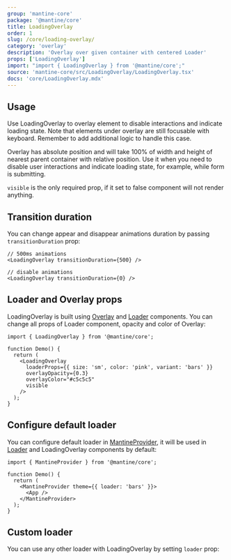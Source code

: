```yaml
---
group: 'mantine-core'
package: '@mantine/core'
title: LoadingOverlay
order: 1
slug: /core/loading-overlay/
category: 'overlay'
description: 'Overlay over given container with centered Loader'
props: ['LoadingOverlay']
import: "import { LoadingOverlay } from '@mantine/core';"
source: 'mantine-core/src/LoadingOverlay/LoadingOverlay.tsx'
docs: 'core/LoadingOverlay.mdx'
---
```



## Usage

Use LoadingOverlay to overlay element to disable interactions and indicate loading state.
Note that elements under overlay are still focusable with keyboard. Remember to add additional logic to handle this case.

Overlay has absolute position and will take 100% of width and height of nearest parent container with relative position.
Use it when you need to disable user interactions and indicate loading state, for example, while form is submitting.

`visible` is the only required prop, if it set to false component will not render anything.

<Demo data={LoadingOverlayDemos.usage} />

## Transition duration

You can change appear and disappear animations duration by passing `transitionDuration` prop:

```tsx
// 500ms animations
<LoadingOverlay transitionDuration={500} />

// disable animations
<LoadingOverlay transitionDuration={0} />
```

## Loader and Overlay props

LoadingOverlay is built using [Overlay](/core/overlay/) and [Loader](/core/loader/) components.
You can change all props of Loader component, opacity and color of Overlay:

```tsx
import { LoadingOverlay } from '@mantine/core';

function Demo() {
  return (
    <LoadingOverlay
      loaderProps={{ size: 'sm', color: 'pink', variant: 'bars' }}
      overlayOpacity={0.3}
      overlayColor="#c5c5c5"
      visible
    />
  );
}
```

## Configure default loader

You can configure default loader in [MantineProvider](/theming/mantine-provider/),
it will be used in [Loader](/core/loader/) and LoadingOverlay components by default:

```tsx
import { MantineProvider } from '@mantine/core';

function Demo() {
  return (
    <MantineProvider theme={{ loader: 'bars' }}>
      <App />
    </MantineProvider>
  );
}
```

## Custom loader

You can use any other loader with LoadingOverlay by setting `loader` prop:

<Demo data={LoadingOverlayDemos.loader} />
